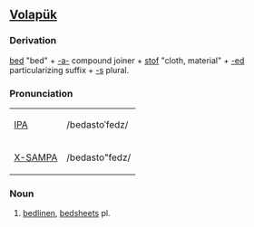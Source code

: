 ==[[Volapük]]==
===Derivation===
[[bed]] "bed" + [[-a-]] compound joiner + [[stof]] "cloth, material" + [[-ed]] particularizing suffix + [[-s]] plural.

===Pronunciation===
{| border=1 cellpadding=5
| [[w:IPA|IPA]] || /bedastoˈfedz/
|-
| [[w:X-SAMPA|X-SAMPA]] || /bedasto"fedz/
|}

===Noun=== 
# [[bedlinen]], [[bedsheets]] pl.